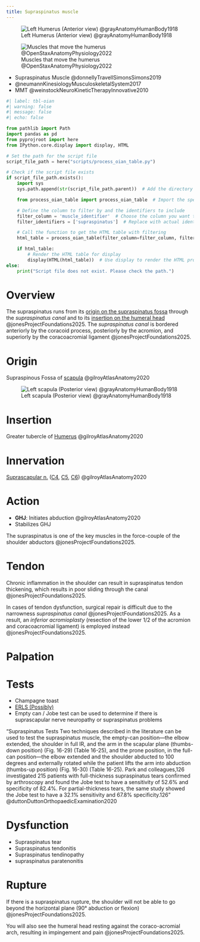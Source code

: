 ```yaml
---
title: Supraspinatus muscle
---
```


![Left Humerus (Anterior view) @grayAnatomyHumanBody1918](/The Archive/Images/Gray anatomy 1918 images/Osteology/image207 gray1918 Left humerus. Anterior view.gif){#fig-gray1918-image207}

![Muscles that move the humerus @OpenStaxAnatomyPhysiology2022](/The Archive/Images/OpenStax Anatomy and Physiology 2e/fig11.23 Muscles That Move the Humerus.jpeg){#fig-openstax-fig11.23}

::: {.callout title="Reading list"}

- Supraspinatus Muscle @donnellyTravellSimonsSimons2019
- @neumannKinesiologyMusculoskeletalSystem2017
- MMT @weinstockNeuroKineticTherapyInnovative2010


:::

```python
#| label: tbl-oian
#| warning: false
#| message: false
#| echo: false

from pathlib import Path
import pandas as pd
from pyprojroot import here
from IPython.core.display import display, HTML

# Set the path for the script file
script_file_path = here("scripts/process_oian_table.py")

# Check if the script file exists
if script_file_path.exists():
    import sys
    sys.path.append(str(script_file_path.parent))  # Add the directory of the script to the system path

    from process_oian_table import process_oian_table  # Import the specific function

    # Define the column to filter by and the identifiers to include
    filter_column = 'muscle_identifier'  # Choose the column you want to filter by
    filter_identifiers = ['supraspinatus']  # Replace with actual identifiers you want to include

    # Call the function to get the HTML table with filtering
    html_table = process_oian_table(filter_column=filter_column, filter_identifiers=filter_identifiers)

    if html_table:
        # Render the HTML table for display
        display(HTML(html_table))  # Use display to render the HTML properly
else:
    print("Script file does not exist. Please check the path.")

```

# Overview


The supraspinatus runs from its [origin on the supraspinatus fossa](#origin) through the *supraspinatus canal* and to its [insertion on the humeral head](#insertion) @jonesProjectFoundations2025.
The *supraspinatus canal* is bordered anteriorly by the coracoid process, posteriorly by the acromion, and superiorly by the coracoacromial ligament @jonesProjectFoundations2025.

# Origin {#origin}

Supraspinous Fossa of [scapula]({{< var ref-scapula-bone.path >}}) @gilroyAtlasAnatomy2020

![Left scapula (Posterior view) @grayAnatomyHumanBody1918](/The Archive/Images/Gray anatomy 1918 images/Osteology/image203 gray1918 Left scapula. Dorsal surface.gif){#fig-gray1918-image203}

# Insertion {#insertion}

Greater tubercle of [Humerus]({{< var ref-humerus-bone.path >}}) @gilroyAtlasAnatomy2020 

# Innervation {#innervation}

[Suprascapular n.]({{< var ref-suprascapular-nerve.path >}}) ([C4]({{< var ref-nerve-root.c4 >}}), [C5]({{< var ref-nerve-root.c5 >}}), [C6]({{< var ref-nerve-root.c6 >}})) @gilroyAtlasAnatomy2020

# Action {#action}

- **GHJ**: Initiates abduction @gilroyAtlasAnatomy2020
- Stabilizes GHJ

The supraspinatus is one of the key muscles in the force-couple of the shoulder abductors @jonesProjectFoundations2025.

# Tendon

Chronic inflammation in the shoulder can result in supraspinatus tendon thickening, which results in poor sliding through the canal @jonesProjectFoundations2025.


In cases of tendon dysfunction, surgical repair is difficult due to the narrowness *supraspinatus canal* @jonesProjectFoundations2025.
As a result, an *inferior acromioplasty* (resection of the lower 1/2 of the acromion and coracoacromial ligament) is employed instead @jonesProjectFoundations2025.

# Palpation

# Tests

- Champagne toast
- [ERLS (Possibly)]({{< var ref-ERLS-external-rotation-lag-sign.path >}})
- Empty can / Jobe test can be used to determine if there is  suprascapular nerve neuropathy or supraspinatus problems


"Supraspinatus Tests Two techniques described in the literature can be used to test the supraspinatus muscle, the empty-can position—the elbow extended, the shoulder in full IR, and the arm in the scapular plane (thumbs-down position) (Fig. 16-29) (Table 16-25), and the prone position, in the full-can position—the elbow extended and the shoulder abducted to 100 degrees and externally rotated while the patient lifts the arm into abduction (thumbs-up position) (Fig. 16-30) (Table 16-25). Park and colleagues,126 investigated 215 patients with full-thickness supraspinatus tears confirmed by arthroscopy and found the Jobe test to have a sensitivity of 52.6% and specificity of 82.4%. For partial-thickness tears, the same study showed the Jobe test to have a 32.1% sensitivity and 67.8% specificity.126" @duttonDuttonOrthopaedicExamination2020

# Dysfunction


- Supraspinatus tear
- Supraspinatus tendonitis
- Supraspinatus tendinopathy
- supraspinatus paratenonitis


# Rupture

If there is a supraspinatus rupture, the shoulder will not be able to go beyond the horizontal plane (90&deg; abduction or flexion) @jonesProjectFoundations2025.

You will also see the humeral head resting against the coraco-acromial arch, resulting in impingement and pain @jonesProjectFoundations2025.